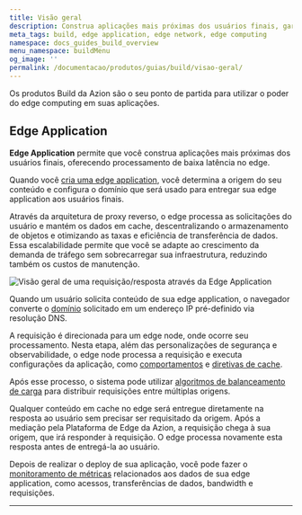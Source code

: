 ```yaml
---
title: Visão geral
description: Construa aplicações mais próximas dos usuários finais, garantindo processamento de baixa latência no edge.
meta_tags: build, edge application, edge network, edge computing
namespace: docs_guides_build_overview
menu_namespace: buildMenu
og_image: ''
permalink: /documentacao/produtos/guias/build/visao-geral/
---
```



Os produtos Build da Azion são o seu ponto de partida para utilizar o poder do edge computing em suas aplicações.

## Edge Application

**Edge Application** permite que você construa aplicações mais próximas dos usuários finais, oferecendo processamento de baixa latência no edge. 

Quando você [cria uma edge application](/pt-br/documentacao/produtos/comecar-com-um-template/), você determina a origem do seu conteúdo e configura o domínio que será usado para entregar sua edge application aos usuários finais.

<LinkButton link="/pt-br/documentacao/produtos/edge-application/" outlined label="Ir para a documentação de Edge Application" />

Através da arquitetura de proxy reverso, o edge processa as solicitações do usuário e mantém os dados em cache, descentralizando o armazenamento de objetos e otimizando as taxas e eficiência de transferência de dados. Essa escalabilidade permite que você se adapte ao crescimento da demanda de tráfego sem sobrecarregar sua infraestrutura, reduzindo também os custos de manutenção.

![Visão geral de uma requisição/resposta através da Edge Application](/assets/docs/images/uploads/edge-app-overview.png)

Quando um usuário solicita conteúdo de sua edge application, o navegador converte o [domínio](/pt-br/documentacao/produtos/build/edge-application/domains/) solicitado em um endereço IP pré-definido via resolução DNS.

A requisição é direcionada para um edge node, onde ocorre seu processamento. Nesta etapa, além das personalizações de segurança e observabilidade, o edge node processa a requisição e executa configurações da aplicação, como [comportamentos](/pt-br/documentacao/produtos/build/edge-application/rules-engine/) e [diretivas de cache](/pt-br/documentacao/produtos/build/edge-application/cache-settings/).

Após esse processo, o sistema pode utilizar [algoritmos de balanceamento de carga](/pt-br/documentacao/produtos/build/edge-application/load-balancer/) para distribuir requisições entre múltiplas origens.

Qualquer conteúdo em cache no edge será entregue diretamente na resposta ao usuário sem precisar ser requisitado da origem. Após a mediação pela Plataforma de Edge da Azion, a requisição chega à sua origem, que irá responder à requisição. O edge processa novamente esta resposta antes de entregá-la ao usuário.

Depois de realizar o deploy de sua aplicação, você pode fazer o [monitoramento de métricas](/pt-br/documentacao/produtos/observe/real-time-metrics/#build) relacionados aos dados de sua edge application, como acessos, transferências de dados, bandwidth e requisições.



---

